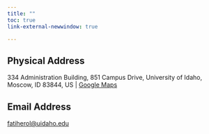 ```yaml
---
title: ""
toc: true 
link-external-newwindow: true

---
```


## Physical Address

334  Administration Building, 851 Campus Drive, University of Idaho, Moscow, ID 83844, US | [Google Maps](https://maps.app.goo.gl/ZMgrJGA7HiipYur88)

## Email Address

[fatiherol@uidaho.edu](mailto:fatiherol@uidaho.edu)


<!-- Google tag (gtag.js) -->
<script async src="https://www.googletagmanager.com/gtag/js?id=G-C9REN6Q65E"></script>
<script>
  window.dataLayer = window.dataLayer || [];
  function gtag(){dataLayer.push(arguments);}
  gtag('js', new Date());

  gtag('config', 'G-C9REN6Q65E');
</script>